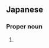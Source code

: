 ==Japanese==
{{ja-kanjitab|なか|だ}}

===Proper noun===
{{ja-pos|proper|なかだ}}

# {{surname|lang=ja|sort=なかだ}}